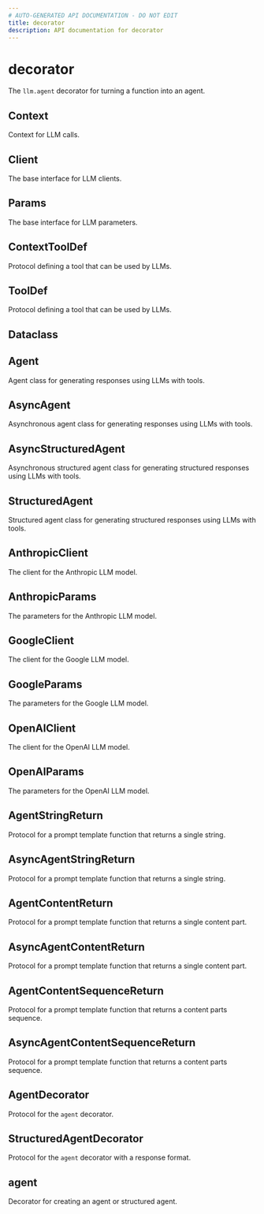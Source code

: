 ```yaml
---
# AUTO-GENERATED API DOCUMENTATION - DO NOT EDIT
title: decorator
description: API documentation for decorator
---
```


# decorator

The `llm.agent` decorator for turning a function into an agent.

## <ApiType type="Alias" path="agents/decorator/index" symbolName="Context" /> Context

Context for LLM calls.

## <ApiType type="Alias" path="agents/decorator/index" symbolName="Client" /> Client

The base interface for LLM clients.

## <ApiType type="Alias" path="agents/decorator/index" symbolName="Params" /> Params

The base interface for LLM parameters.

## <ApiType type="Alias" path="agents/decorator/index" symbolName="ContextToolDef" /> ContextToolDef

Protocol defining a tool that can be used by LLMs.

## <ApiType type="Alias" path="agents/decorator/index" symbolName="ToolDef" /> ToolDef

Protocol defining a tool that can be used by LLMs.

## <ApiType type="Alias" path="agents/decorator/index" symbolName="Dataclass" /> Dataclass

## <ApiType type="Alias" path="agents/decorator/index" symbolName="Agent" /> Agent

Agent class for generating responses using LLMs with tools.

## <ApiType type="Alias" path="agents/decorator/index" symbolName="AsyncAgent" /> AsyncAgent

Asynchronous agent class for generating responses using LLMs with tools.

## <ApiType type="Alias" path="agents/decorator/index" symbolName="AsyncStructuredAgent" /> AsyncStructuredAgent

Asynchronous structured agent class for generating structured responses using LLMs with tools.

## <ApiType type="Alias" path="agents/decorator/index" symbolName="StructuredAgent" /> StructuredAgent

Structured agent class for generating structured responses using LLMs with tools.

## <ApiType type="Alias" path="agents/decorator/index" symbolName="AnthropicClient" /> AnthropicClient

The client for the Anthropic LLM model.

## <ApiType type="Alias" path="agents/decorator/index" symbolName="AnthropicParams" /> AnthropicParams

The parameters for the Anthropic LLM model.

## <ApiType type="Alias" path="agents/decorator/index" symbolName="GoogleClient" /> GoogleClient

The client for the Google LLM model.

## <ApiType type="Alias" path="agents/decorator/index" symbolName="GoogleParams" /> GoogleParams

The parameters for the Google LLM model.

## <ApiType type="Alias" path="agents/decorator/index" symbolName="OpenAIClient" /> OpenAIClient

The client for the OpenAI LLM model.

## <ApiType type="Alias" path="agents/decorator/index" symbolName="OpenAIParams" /> OpenAIParams

The parameters for the OpenAI LLM model.

## <ApiType type="Class" path="agents/decorator/index" symbolName="AgentStringReturn" /> AgentStringReturn

Protocol for a prompt template function that returns a single string.

## <ApiType type="Class" path="agents/decorator/index" symbolName="AsyncAgentStringReturn" /> AsyncAgentStringReturn

Protocol for a prompt template function that returns a single string.

## <ApiType type="Class" path="agents/decorator/index" symbolName="AgentContentReturn" /> AgentContentReturn

Protocol for a prompt template function that returns a single content part.

## <ApiType type="Class" path="agents/decorator/index" symbolName="AsyncAgentContentReturn" /> AsyncAgentContentReturn

Protocol for a prompt template function that returns a single content part.

## <ApiType type="Class" path="agents/decorator/index" symbolName="AgentContentSequenceReturn" /> AgentContentSequenceReturn

Protocol for a prompt template function that returns a content parts sequence.

## <ApiType type="Class" path="agents/decorator/index" symbolName="AsyncAgentContentSequenceReturn" /> AsyncAgentContentSequenceReturn

Protocol for a prompt template function that returns a content parts sequence.

## <ApiType type="Class" path="agents/decorator/index" symbolName="AgentDecorator" /> AgentDecorator

Protocol for the `agent` decorator.

## <ApiType type="Class" path="agents/decorator/index" symbolName="StructuredAgentDecorator" /> StructuredAgentDecorator

Protocol for the `agent` decorator with a response format.

## <ApiType type="Function" path="agents/decorator/index" symbolName="agent" /> agent

Decorator for creating an agent or structured agent.

